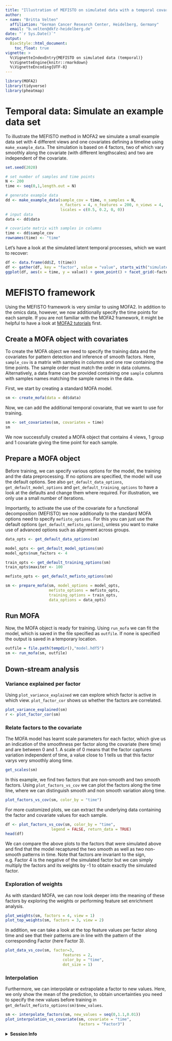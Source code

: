 ```yaml
---
title: "Illustration of MEFISTO on simulated data with a temporal covariate"
author:
- name: "Britta Velten"
  affiliation: "German Cancer Research Center, Heidelberg, Germany"
  email: "b.velten@dkfz-heidelberg.de"
date: "`r Sys.Date()`"
output:
  BiocStyle::html_document:
    toc_float: true
vignette: >
  %\VignetteIndexEntry{MEFISTO on simulated data (temporal)}
  %\VignetteEngine{knitr::rmarkdown}
  %\VignetteEncoding{UTF-8}
---
```


```r
library(MOFA2)
library(tidyverse)
library(pheatmap)
```

# Temporal data: Simulate an example data set
To illustrate the MEFISTO method in MOFA2 we simulate a small example data set with 4 different views and one covariates defining a timeline using `make_example_data`. The simulation is based on 4 factors, two of which vary smoothly along the covariate (with different lengthscales) and two are independent of the covariate.

```r
set.seed(2020)

# set number of samples and time points
N <- 200
time <- seq(0,1,length.out = N)

# generate example data
dd <- make_example_data(sample_cov = time, n_samples = N,
                        n_factors = 4, n_features = 200, n_views = 4,
                        lscales = c(0.5, 0.2, 0, 0))
# input data
data <- dd$data

# covariate matrix with samples in columns
time <- dd$sample_cov
rownames(time) <- "time"
```


Let's have a look at the simulated latent temporal processes, which we want to recover:
```r
df <- data.frame(dd$Z, t(time))
df <- gather(df, key = "factor", value = "value", starts_with("simulated_factor"))
ggplot(df, aes(x = time, y = value)) + geom_point() + facet_grid(~factor)
```

# MEFISTO framework
Using the MEFISTO framework is very similar to using MOFA2. In addition to the omics data, however, we now additionally specify the time points for each sample. If you are not familiar with the MOFA2 framework, it might be helpful to have a look at [MOFA2 tutorials](https://biofam.github.io/MOFA2/tutorials.html) first.

## Create a MOFA object with covariates
To create the MOFA object we need to specify the training data and the covariates for pattern detection and inference of smooth factors. Here, `sample_cov` is a matrix with samples in columns and one row containing the time points. The sample order must match the order in data columns. Alternatively, a data frame can be provided containing one `sample` columns with samples names matching the sample names in the data.

First, we start by creating a standard MOFA model.
```r
sm <- create_mofa(data = dd$data)
```

Now, we can add the additional temporal covariate, that we want to use for training.
```r
sm <- set_covariates(sm, covariates = time)
sm
```
We now successfully created a MOFA object that contains 4 views, 1 group and 1 covariate giving the time point for each sample.

## Prepare a MOFA object
Before training, we can specify various options for the model, the training and the data preprocessing. If no options are specified, the model will use the default options. See also `get_default_data_options`, `get_default_model_options` and `get_default_training_options` to have a look at the defaults and change them where required. For illustration, we only use a small number of iterations.

Importantly, to activate the use of the covariate for a functional decomposition (MEFISTO) we now additionally to the standard MOFA options need to specify `mefisto_options`. For this you can just use the default options (`get_default_mefisto_options`), unless you want to make use of advanced options such as alignment across groups.

```r
data_opts <- get_default_data_options(sm)

model_opts <- get_default_model_options(sm)
model_opts$num_factors <- 4

train_opts <- get_default_training_options(sm)
train_opts$maxiter <- 100

mefisto_opts <- get_default_mefisto_options(sm)

sm <- prepare_mofa(sm, model_options = model_opts,
                   mefisto_options = mefisto_opts,
                   training_options = train_opts,
                   data_options = data_opts)
```

## Run MOFA
Now, the MOFA object is ready for training. Using `run_mofa` we can fit the model, which is saved in the file specified as `outfile`. If none is specified the output is saved in a temporary location.
```r
outfile = file.path(tempdir(),"model.hdf5")
sm <- run_mofa(sm, outfile)
```


## Down-stream analysis
### Variance explained per factor
Using `plot_variance_explained` we can explore which factor is active in which view. `plot_factor_cor` shows us whether the factors are correlated.
```r
plot_variance_explained(sm)
r <- plot_factor_cor(sm)
```


### Relate factors to the covariate
The MOFA model has learnt scale parameters for each factor, which give us an indication of the smoothness per factor along the covariate (here time) and are between 0 and 1. A scale of 0 means that the factor captures variation independent of time, a value close to 1 tells us that this factor varys very smoothly along time. 
```r
get_scales(sm)
```

In this example, we find two factors that are non-smooth and two smooth factors. Using `plot_factors_vs_cov` we can plot the factors along the time line, where we can distinguish smooth and non smooth variation along time.
```r
plot_factors_vs_cov(sm, color_by = "time")
```

For more customized plots, we can extract the underlying data containing the factor and covariate values for each sample.
```r
df <- plot_factors_vs_cov(sm, color_by = "time",
                    legend = FALSE, return_data = TRUE)
head(df)
```

We can compare the above plots to the factors that were simulated above and find that the model recaptured the two smooth as well as two non-smooth patterns in time. Note that factors are invariant to the sign, e.g. Factor 4 is the negative of the simulated factor but we can simply multiply the factors and its weights by -1 to obtain exactly the simulated factor.


### Exploration of weights
As with standard MOFA, we can now look deeper into the meaning of these factors by exploring the weights or performing feature set enrichment analysis.
```r
plot_weights(sm, factors = 4, view = 1)
plot_top_weights(sm, factors = 3, view = 2)
```

In addition, we can take a look at the top feature values per factor along time and see that their patterns are in line with the pattern of the corresponding Factor (here Factor 3).
```r
plot_data_vs_cov(sm, factor=3,
                         features = 2,
                         color_by = "time",
                         dot_size = 1)
```

### Interpolation
Furthermore, we can interpolate or extrapolate a factor to new values. Here, we only show the mean of the prediction, to obtain uncertainties you need to specify the new values before training in `get_default_mefisto_options(sm)$new_values`.
```r
sm <- interpolate_factors(sm, new_values = seq(0,1.1,0.01))
plot_interpolation_vs_covariate(sm, covariate = "time",
                                factors = "Factor3")
```

<details>
  <summary>**Session Info**</summary>
  
```r
sessionInfo()
```

</details>
